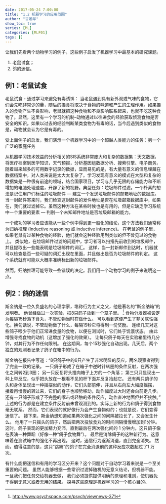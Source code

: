 ```yaml
---
date: 2017-05-24 7:00:00
title: "1.2 机器学习的应用范围"
author: "甘湘华"
show_toc: true
series: [ML]
categories: [MLF01]
tags: []
---
```


让我们先看两个动物学习的例子，这些例子启发了机器学习中最基本的研究课题。

1. 老鼠试食；
2. 鸽的迷信。
<!-- more -->

## 例1：老鼠试食

老鼠试食 - 通过学习来避免有毒诱饵：
当老鼠遇到具有新外观或气味的食物，它们会先吃非常少的量，随后的摄食将取决于食物的味道和产生的生理作用。如果摄入的食物产生不良影响，老鼠就把这种食物和不良影响联系起来，也就不吃这种食物了。显然，这里有一个学习的机制--动物通过以往进食的经验获取侦测食物是否安全的知识。如果以过去的经验判断某类食物为有毒的话，当今后遇到类似的食物是，动物就会认为它是有毒的。

受上面例子的启发，我们演示一个机器学习中的一个超越人类能力的任务：另一个广泛的家庭任务

从机器学习技术效益的分析相关的SIS系统非常庞大和复杂的数据集：天文数据，将医疗档案到医学知识，天气预报，分析基因组数据分析、搜索引擎、电子商务。随着越来越多的可用数字记录的数据，显而易见的是，有大量有意义的信息埋藏在数据档案中，对人类来说是太大太复杂了。学习发现有意义的模式在大型和复杂的数据集是一种很有前途的领域，结合国家项目，学习与几乎无限的存储能力和不断增加的电脑处理速度，开辟了新的视野。典型任务：垃圾邮件过滤。一个朴素的想法是记住用户们标注的垃圾邮件 --- 建立一个发送垃圾邮件的邮箱地址的数据库。当一封邮件寄来时，我们检查这封邮件的发件地址是否在垃圾邮箱数据库中，如果在，我们就过滤掉它。虽然这种方法在某些时候也是有用的，但是它缺乏学习系统中一个重要的要素 --- 判别一个未知邮件地址是否垃圾邮箱的能力。

一个成功的学习者应该能从一些个例中得到更一般化的结论，这个方法我们通常称为归纳推理 (Inductive reasoning 或 inductive inference)。
在老鼠的例子里，如果老鼠有过某种食物的经验，他们就会这种经验用到类似的但不曾见过的食物上。
类似地，在垃圾邮件过滤的问题中，学习者可以扫描先前收到的垃圾邮件，并且提取出一些能表明是垃圾邮件的词汇。
这样，当一封新邮件到达时，机器就可以检查是否一些可疑的词汇出现在里面，并且做出是否为垃圾邮件的判定。
这个系统就有可能以大概率准确标出新的垃圾邮件。

然而，归纳推理可能导致一些错误的决定。我们用一个动物学习的例子来说明这一点。

## 例2：鸽的迷信

斯金纳是一位久负盛名的心理学家，堪称行为主义之父，他是著名的“斯金纳箱”的发明者。
他曾经做过一次实验，把8只鸽子放到一个笼子里。
^[<http://www.psychspace.com/psych/viewnews-371>]
食物分发器被设定为每隔15秒落下食丸，不管动物当时在做什么。
可以看到这便产生了非关联性强化。换句话说，不管动物做了什么，每隔15秒它将得到一份奖励。
连续几天对这些鸽子喂少于他们正常进食量的食物，以便在测试时，它们处于饥饿状态。
由此增强寻找食物的动机（这增加了强化的效果）。
让每只鸽子每天在实验箱里待几分钟，对其行为不作任何限制。
在这期间，每个15秒强化自动出现。几天后，两个独立的观测者记录了鸽子在箱中的行为。

斯金纳在报告中写道：“8只鸽子中的6只产生了非常明显的反应，两名观察者得到了完全一致的记录。
一只鸽子形成了在箱子中逆时针转圈的条件反射，在两次强化之间转2到3圈；
另一只反复将头撞向箱子上方的一个角落；
第三只只显现出一种上举反应，似乎把头放在一根看不见的杆下面并反复抬起它。
还有两只鸽子的头和身体呈现出一种摇摆似的动作，它们头部前伸，并且从右向左大幅度摇摆，
接着再慢慢的转过来，它们的身子也顺势移动，动作幅度过大时还会向前走几步。
还有一只鸽子形成了不完整的啄击或轻触的条件反应，动作直冲地面但并不接触。”
上述的行为都是在建立条件反射前未曾观测到的。实际上新的行为和鸽子得到食物毫无联系。
然而，它们表现的就好像行为会产生食物似的；也就是说，它们变得迷信了。
接下来，斯金纳想知道如果两次强化之间的间隔被拉长了，又会发生什么。
他用了一只摇头的鸽子，然后把两次投放食丸的时间间隔慢慢增加到1分钟。
这时，鸽子表现的更加精力充沛，直到最后在两次强化间的 1 分钟内，这只鸽子像在表演一种舞蹈（好像一种“鸽子食物舞”）。
最后是消除鸽子的这种新行为。这意味着在测试箱中的强化不再出现。
这时，迷信行为逐渐消退，直到完全消失。
然而，值得注意的是，这只“跳舞”的鸽子在完全消退前的这种反应次数超过了1 万次。


有什么能把迷信和有用的学习区分开来？这个问题对于自动学习着来说是一个至关重要的问题。
虽然人能够根据一些常识过滤掉随机的无意义结论，但机器不能。一旦我们把任务交给机器去做，
我们必须提供提供明确的原理和准则，使机器免于得到无意义或者无用的结果。
探寻这些原理是机器学习的一个核心目的。

<!-- 接下来，我们更深入地研究老鼠试食的例子，探寻为什么老鼠的学习会比鸽子的学习更成功。 -->
